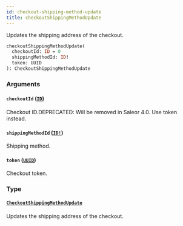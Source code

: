 ```yaml
---
id: checkout-shipping-method-update
title: checkoutShippingMethodUpdate
---
```


Updates the shipping address of the checkout.

```graphql
checkoutShippingMethodUpdate(
  checkoutId: ID = 0
  shippingMethodId: ID!
  token: UUID
): CheckoutShippingMethodUpdate

```

### Arguments

#### `checkoutId` ([`ID`](/developer/api-reference/scalars/id.mdx))

Checkout ID.DEPRECATED: Will be removed in Saleor 4.0. Use token instead.

#### `shippingMethodId` ([`ID!`](/developer/api-reference/scalars/id.mdx))

Shipping method.

#### `token` ([`UUID`](/developer/api-reference/scalars/uuid.mdx))

Checkout token.

### Type

#### [`CheckoutShippingMethodUpdate`](/developer/api-reference/objects/checkout-shipping-method-update.mdx)

Updates the shipping address of the checkout.

